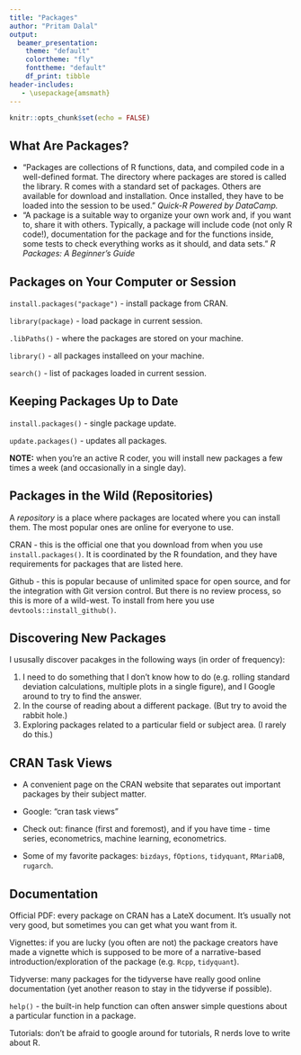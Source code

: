 ```yaml
---
title: "Packages"
author: "Pritam Dalal"
output: 
  beamer_presentation:
    theme: "default"
    colortheme: "fly"
    fonttheme: "default"
    df_print: tibble
header-includes:
   - \usepackage{amsmath}
---
```



```r
knitr::opts_chunk$set(echo = FALSE)
```

## What Are Packages?

- "Packages are collections of R functions, data, and compiled code in a well-defined format. The directory where packages are stored is called the library. R comes with a standard set of packages. Others are available for download and installation. Once installed, they have to be loaded into the session to be used."  *Quick-R Powered by DataCamp.*
\vspace{10pt}
- "A package is a suitable way to organize your own work and, if you want to, share it with others. Typically, a package will include code (not only R code!), documentation for the package and for the functions inside, some tests to check everything works as it should, and data sets." *R Packages: A Beginner's Guide*

## Packages on Your Computer or Session

`install.packages("package")` - install package from CRAN.

\vspace{10pt}

`library(package)` - load package in current session.

\vspace{10pt}

`.libPaths()` - where the packages are stored on your machine.

\vspace{10pt}

`library()`   - all packages installeed on your machine.

\vspace{10pt}

`search()`    - list of packages loaded in current session.


## Keeping Packages Up to Date

`install.packages()` - single package update.

\vspace{10pt}

`update.packages()` - updates all packages.

\vspace{10pt}

**NOTE:** when you're an active R coder, you will install new packages a few times a week (and occasionally in a single day).

## Packages in the Wild (Repositories)

A *repository* is a place where packages are located where you can install them.  The most popular ones are online for everyone to use.

\vspace{10pt}  

CRAN - this is the official one that you download from when you use `install.packages()`.  It is coordinated by the R foundation, and they have requirements for packages that are listed here.

\vspace{10pt}

Github - this is popular because of unlimited space for open source, and for the integration with Git version control.  But there is no review process, so this is more of a wild-west.  To install from here you use `devtools::install_github()`.

## Discovering New Packages

I ususally discover pacakges in the following ways (in order of frequency):

1. I need to do something that I don't know how to do (e.g. rolling standard deviation calculations, multiple plots in a single figure), and I Google around to try to find the answer.
\vspace{10pt}
2. In the course of reading about a different package. (But try to avoid the rabbit hole.)
\vspace{10pt}
3. Exploring packages related to a particular field or subject area.  (I rarely do this.)


  
## CRAN Task Views

- A convenient page on the CRAN website that separates out important packages by their subject matter.

- Google: "cran task views"

- Check out: finance (first and foremost), and if you have time - time series, econometrics, machine learning, econometrics.

- Some of my favorite packages: `bizdays`, `fOptions`, `tidyquant`, `RMariaDB`, `rugarch`.


## Documentation


Official PDF: every package on CRAN has a LateX document.  It's usually not very good, but sometimes you can get what you want from it.

<!-- \vspace{10pt} -->
Vignettes: if you are lucky (you often are not) the package creators have made a vignette which is supposed to be more of a narrative-based introduction/exploration of the package (e.g. `Rcpp`, `tidyquant`).

<!-- \vspace{10pt} -->
Tidyverse: many packages for the tidyverse have really good online documentation (yet another reason to stay in the tidyverse if possible).

<!-- \vspace{10pt} -->
`help()` - the built-in help function can often answer simple questions about a particular function in a package.

<!-- \vspace{10pt} -->
Tutorials: don't be afraid to google around for tutorials, R nerds love to write about R.



















